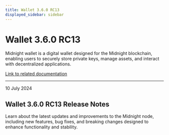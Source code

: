 ```yaml
---
title: Wallet 3.6.0 RC13
displayed_sidebar: sidebar
---
```


# Wallet 3.6.0 RC13

Midnight wallet is a digital wallet designed for the Midnight blockchain, enabling users to securely store private keys, manage assets, and interact with decentralized applications.

[Link to related documentation](../../learn/introduction/wallets)

---

<div 
  style={{
    marginTop: '0',
    fontSize: '1rem',
    fontWeight: 'normal',
    marginBottom: '0.5rem'
  }}
>
  10 July 2024
</div>

## Wallet 3.6.0 RC13 Release Notes

Learn about the latest updates and improvements to the Midnight node, including new features, bug fixes, and breaking changes designed to enhance functionality and stability.
